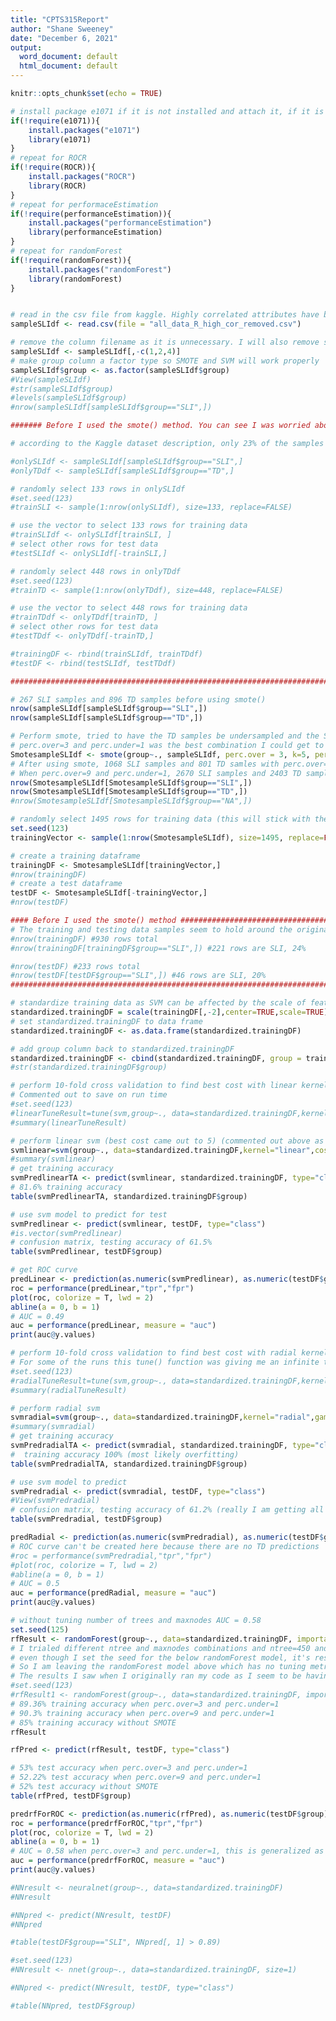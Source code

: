 ---
title: "CPTS315Report"
author: "Shane Sweeney"
date: "December 6, 2021"
output:
  word_document: default
  html_document: default
---

```{r setup, include=FALSE}
knitr::opts_chunk$set(echo = TRUE)
```


```{r message=FALSE, warning=FALSE}

# install package e1071 if it is not installed and attach it, if it is already installed then attach it 
if(!require(e1071)){
    install.packages("e1071")
    library(e1071)
}
# repeat for ROCR
if(!require(ROCR)){
    install.packages("ROCR")
    library(ROCR)
}
# repeat for performaceEstimation
if(!require(performanceEstimation)){
    install.packages("performanceEstimation")
    library(performanceEstimation)
}
# repeat for randomForest
if(!require(randomForest)){
    install.packages("randomForest")
    library(randomForest)
}


# read in the csv file from kaggle. Highly correlated attributes have been removed. There are 50 attributes and 1,163 observations.
sampleSLIdf <- read.csv(file = "all_data_R_high_cor_removed.csv") 

# remove the column filename as it is unnecessary. I will also remove sex because not every row had it filled in and I will remove the column corpus as this just shows which study the sample came from. The rest of the columns are numeric or integer type so SVM will function. 
sampleSLIdf <- sampleSLIdf[,-c(1,2,4)]
# make group column a factor type so SMOTE and SVM will work properly 
sampleSLIdf$group <- as.factor(sampleSLIdf$group)
#View(sampleSLIdf)
#str(sampleSLIdf$group)
#levels(sampleSLIdf$group)
#nrow(sampleSLIdf[sampleSLIdf$group=="SLI",])

```



```{r}
####### Before I used the smote() method. You can see I was worried about how to get an even division between SLI and TD ##############

# according to the Kaggle dataset description, only 23% of the samples of children were SLI. I want to split the SLI and typically developing (TD) children samples and then get an 80/20 ratio for training/test and combine the two types of children back together. So I'll have a training group with 80% sampled My fear with there being much less SLI samples is that if I randomly sample the whole data set to make a training set, the training set may not have a lot of SLI children in it to make a good prediction model. 

#onlySLIdf <- sampleSLIdf[sampleSLIdf$group=="SLI",]
#onlyTDdf <- sampleSLIdf[sampleSLIdf$group=="TD",]

# randomly select 133 rows in onlySLIdf
#set.seed(123)
#trainSLI <- sample(1:nrow(onlySLIdf), size=133, replace=FALSE)

# use the vector to select 133 rows for training data
#trainSLIdf <- onlySLIdf[trainSLI, ]
# select other rows for test data
#testSLIdf <- onlySLIdf[-trainSLI,]

# randomly select 448 rows in onlyTDdf
#set.seed(123)
#trainTD <- sample(1:nrow(onlyTDdf), size=448, replace=FALSE)

# use the vector to select 448 rows for training data
#trainTDdf <- onlyTDdf[trainTD, ]
# select other rows for test data
#testTDdf <- onlyTDdf[-trainTD,]

#trainingDF <- rbind(trainSLIdf, trainTDdf)
#testDF <- rbind(testSLIdf, testTDdf)

######################################################################################

# 267 SLI samples and 896 TD samples before using smote()
nrow(sampleSLIdf[sampleSLIdf$group=="SLI",])
nrow(sampleSLIdf[sampleSLIdf$group=="TD",])

# Perform smote, tried to have the TD samples be undersampled and the SLI samples oversampled. 
# perc.over=3 and perc.under=1 was the best combination I could get to get the SLI and TD samples closer to 50/50
SmotesampleSLIdf <- smote(group~., sampleSLIdf, perc.over = 3, k=5, perc.under=1)
# After using smote, 1068 SLI samples and 801 TD samles with perc.over=3 and perc.under=1
# When perc.over=9 and perc.under=1, 2670 SLI samples and 2403 TD samples, which though closer to 50/50 did not give as accurate models
nrow(SmotesampleSLIdf[SmotesampleSLIdf$group=="SLI",])
nrow(SmotesampleSLIdf[SmotesampleSLIdf$group=="TD",])
#nrow(SmotesampleSLIdf[SmotesampleSLIdf$group=="NA",])

# randomly select 1495 rows for training data (this will stick with the generally suggested 80/20 training/testing ratio)
set.seed(123)
trainingVector <- sample(1:nrow(SmotesampleSLIdf), size=1495, replace=FALSE)

# create a training dataframe
trainingDF <- SmotesampleSLIdf[trainingVector,]
#nrow(trainingDF)
# create a test dataframe
testDF <- SmotesampleSLIdf[-trainingVector,]
#nrow(testDF)

#### Before I used the smote() method ################################################
# The training and testing data samples seem to hold around the original ratio of SLI to TD children which is 23% to 77% from the Kaggle dataset
#nrow(trainingDF) #930 rows total
#nrow(trainingDF[trainingDF$group=="SLI",]) #221 rows are SLI, 24%

#nrow(testDF) #233 rows total
#nrow(testDF[testDF$group=="SLI",]) #46 rows are SLI, 20%
######################################################################################
```




```{r}
# standardize training data as SVM can be affected by the scale of features. Also remove the group column which holds the labels SLI and TD
standardized.trainingDF = scale(trainingDF[,-2],center=TRUE,scale=TRUE)
# set standardized.trainingDF to data frame
standardized.trainingDF <- as.data.frame(standardized.trainingDF)

# add group column back to standardized.trainingDF
standardized.trainingDF <- cbind(standardized.trainingDF, group = trainingDF$group)
#str(standardized.trainingDF$group)


```



```{r}
# perform 10-fold cross validation to find best cost with linear kernel, best cost is 5
# Commented out to save on run time
#set.seed(123)
#linearTuneResult=tune(svm,group~., data=standardized.trainingDF,kernel="linear", ranges=list(cost=c(0.01, 0.1, 1,5,10,50)))
#summary(linearTuneResult)

# perform linear svm (best cost came out to 5) (commented out above as it takes a couple minutes to run)
svmlinear=svm(group~., data=standardized.trainingDF,kernel="linear",cost=5,scale=FALSE)
#summary(svmlinear)
# get training accuracy
svmPredlinearTA <- predict(svmlinear, standardized.trainingDF, type="class")
# 81.6% training accuracy
table(svmPredlinearTA, standardized.trainingDF$group)

# use svm model to predict for test
svmPredlinear <- predict(svmlinear, testDF, type="class")
#is.vector(svmPredlinear)
# confusion matrix, testing accuracy of 61.5% 
table(svmPredlinear, testDF$group)

# get ROC curve
predLinear <- prediction(as.numeric(svmPredlinear), as.numeric(testDF$group))
roc = performance(predLinear,"tpr","fpr")
plot(roc, colorize = T, lwd = 2)
abline(a = 0, b = 1) 
# AUC = 0.49
auc = performance(predLinear, measure = "auc")
print(auc@y.values)

```



```{r}
# perform 10-fold cross validation to find best cost with radial kernel, best cost is 10 and gamma 2
# For some of the runs this tune() function was giving me an infinite time wheel so I've commented it out 
#set.seed(123)
#radialTuneResult=tune(svm,group~., data=standardized.trainingDF,kernel="radial", ranges=list(cost=c(0.01, 0.1, 1,5,10,50),gamma=c(0.5,1,2,3,4)))
#summary(radialTuneResult)

# perform radial svm 
svmradial=svm(group~., data=standardized.trainingDF,kernel="radial",gamma=2,cost=10,scale=FALSE)
#summary(svmradial)
# get training accuracy
svmPredradialTA <- predict(svmradial, standardized.trainingDF, type="class")
#  training accuracy 100% (most likely overfitting)
table(svmPredradialTA, standardized.trainingDF$group)

# use svm model to predict
svmPredradial <- predict(svmradial, testDF, type="class")
#View(svmPredradial)
# confusion matrix, testing accuracy of 61.2% (really I am getting all predictions as SLI is all) 
table(svmPredradial, testDF$group)

predRadial <- prediction(as.numeric(svmPredradial), as.numeric(testDF$group))
# ROC curve can't be created here because there are no TD predictions
#roc = performance(svmPredradial,"tpr","fpr")
#plot(roc, colorize = T, lwd = 2)
#abline(a = 0, b = 1)
# AUC = 0.5
auc = performance(predRadial, measure = "auc")
print(auc@y.values)
```


```{r}
# without tuning number of trees and maxnodes AUC = 0.58
set.seed(125)
rfResult <- randomForest(group~., data=standardized.trainingDF, importance=TRUE)
# I trialed different ntree and maxnodes combinations and ntree=450 and maxnodes=40 gave me the highest AUC of 0.61
# even though I set the seed for the below randomForest model, it's results were not coming back consistently 
# So I am leaving the randomForest model above which has no tuning metrics. I have commented throughout this document
# The results I saw when I originally ran my code as I seem to be having trouble with reproducing results with set.seed
#set.seed(123)
#rfResult1 <- randomForest(group~., data=standardized.trainingDF, importance=TRUE, ntree=500, maxnodes=50)
# 89.36% training accuracy when perc.over=3 and perc.under=1
# 90.3% training accuracy when perc.over=9 and perc.under=1
# 85% training accuracy without SMOTE
rfResult

rfPred <- predict(rfResult, testDF, type="class")

# 53% test accuracy when perc.over=3 and perc.under=1
# 52.22% test accuracy when perc.over=9 and perc.under=1
# 52% test accuracy without SMOTE
table(rfPred, testDF$group)

predrfForROC <- prediction(as.numeric(rfPred), as.numeric(testDF$group))
roc = performance(predrfForROC,"tpr","fpr")
plot(roc, colorize = T, lwd = 2)
abline(a = 0, b = 1)
# AUC = 0.58 when perc.over=3 and perc.under=1, this is generalized as a "poor" classifier score for a model but was the highest AUC I could get
auc = performance(predrfForROC, measure = "auc")
print(auc@y.values)

```




```{r attempt with neural networks}
#NNresult <- neuralnet(group~., data=standardized.trainingDF)
#NNresult

#NNpred <- predict(NNresult, testDF)
#NNpred

#table(testDF$group=="SLI", NNpred[, 1] > 0.89)

#set.seed(123)
#NNresult <- nnet(group~., data=standardized.trainingDF, size=1)

#NNpred <- predict(NNresult, testDF, type="class")

#table(NNpred, testDF$group)

```








